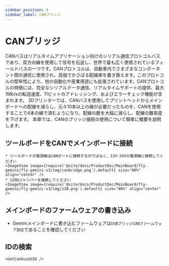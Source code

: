 ```yaml
---
sidebar_position: 9
sidebar_label: CANブリッジ
---
```





# CANブリッジ

CANバスはリアルタイムアプリケーション向けのシリアル通信プロトコルバスであり、双方向線を使用して信号を伝送し、世界で最も広く使用されているフィールドバスの一つです。CANプロトコルは、自動車内でさまざまなコンポーネント間の通信に使用され、高価でかさばる配線束を置き換えます。このプロトコルの堅牢性により、他の自動化や産業用途にも拡張されています。CANプロトコルの特徴には、完全なシリアルデータ通信、リアルタイムサポートの提供、最大1Mb/sの転送速度、11ビットのアドレッシング、およびエラーチェック機能が含まれます。
3Dプリンターでは、CANバスを使用してプリントヘッドからメインボードへの配線を減らし、元々10本以上の線が必要だったものを、CANを使用することで4本の線で済むようになり、配線の数を大幅に減らし、配線の難易度を下げます。
本章では、CANのブリッジ接続の使用について簡単に概要を説明します。

## ツールボードをCANでメインボードに接続

    * ツールボードの電源線はCANポートに接続するのではなく、12V-24Vの電源線に接続してください
    <ImageView image={require('@site/docs/ProductDoc/MainBoard/fly-gemini/fly-gemini-v3/img/canbridge.png').default} size="80%" align="center" />
    * 120Ωジャンパーを接続してください
    <ImageView image={require('@site/docs/ProductDoc/MainBoard/fly-gemini/fly-gemini-v3/img/120.png').default} size="80%" align="center" />

## メインボードのファームウェアの書き込み

* Geminiメインボードに書き込むファームウェアは`USBブリッジCANファームウェア設定`であることを確認してください

## IDの検索

    <GetCanbusUUID />